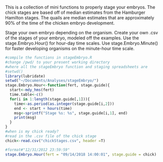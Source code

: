 
This is a collection of mini functions to properly stage your embryos.
The chick stages are based off of median estimates from the Hamburger Hamilton stages.
The quails are median estimates that are approximately 90% of the time of the chicken embryo development.

Stage your own embryo depending on the organism. Create your own .csv of the stages of your embryo, modeled off the examples. Use the stage.Embryo.Hour() for hour-day time scales. Use stage.Embryo.Minute() for faster developing organisms on the minute-hour time scale.


```r
#compile the functions in stageEmbryo.R
#change /pwd/ to your present working directory
#where all the stageEmbryo function and staging spreadsheets are
#setwd()
library(lubridate)
setwd("~/Documents/Analyses/stageEmbryo/")
stage.Embryo.Hour<-function(fert, stage.guide){
  start<-mdy_hms(fert)
  time.table<-c()
  for(i in 1:length(stage.guide[,1])){
    time<-as.period(as.integer(stage.guide[i,2]))
    end <- start + hours(time)
    msg<-sprintf("Stage %s: %s", stage.guide[i,1], end)
    print(msg)
  }
}
#when is my chick ready?
#read in the .csv file of the chick stage
chick<-read.csv("chickStages.csv", header =T)

#format#"12/31/2012 23:59:59"
stage.Embryo.Hour(fert = "09/14/2018 14:00:01", stage.guide = chick)
```





